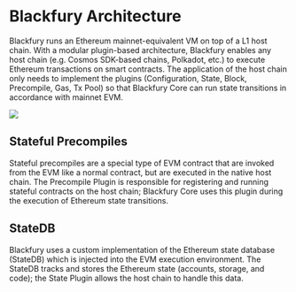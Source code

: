 # Blackfury Architecture

Blackfury runs an Ethereum mainnet-equivalent VM on top of a L1 host chain. With a modular plugin-based 
architecture, Blackfury enables any host chain (e.g. Cosmos SDK-based chains, Polkadot, etc.) to 
execute Ethereum transactions on smart contracts. The application of the host chain only needs to 
implement the plugins (Configuration, State, Block, Precompile, Gas, Tx Pool) so that Blackfury Core can run 
state transitions in accordance with mainnet EVM. 

![](/polaris_architecture.png)

## Stateful Precompiles

Stateful precompiles are a special type of EVM contract that are invoked from the EVM like a normal
contract, but are executed in the native host chain. The Precompile Plugin is responsible for registering
and running stateful contracts on the host chain; Blackfury Core uses this plugin during the execution
of Ethereum state transitions.


## StateDB

Blackfury uses a custom implementation of the Ethereum state database (StateDB) which is injected into the EVM
execution environment. The StateDB tracks and stores the Ethereum state (accounts,
storage, and code); the State Plugin allows the host chain to handle this data.

